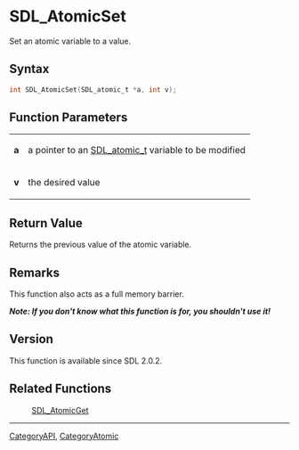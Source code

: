 = SDL_AtomicSet =

Set an atomic variable to a value.

== Syntax ==

<syntaxhighlight lang='c'>
int SDL_AtomicSet(SDL_atomic_t *a, int v);
</syntaxhighlight>

== Function Parameters ==

{|
|'''a'''
|a pointer to an [[SDL_atomic_t]] variable to be modified
|-
|'''v'''
|the desired value
|}

== Return Value ==

Returns the previous value of the atomic variable.

== Remarks ==

This function also acts as a full memory barrier.

'''''Note: If you don't know what this function is for, you shouldn't use
it!'''''

== Version ==

This function is available since SDL 2.0.2.

== Related Functions ==

:[[SDL_AtomicGet]]

----
[[CategoryAPI]], [[CategoryAtomic]]


